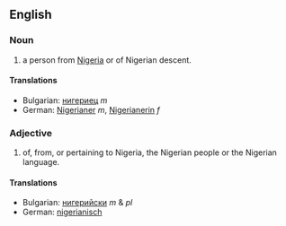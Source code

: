 ==English==

===Noun===

# a person from [[Nigeria]] or of Nigerian descent.

====Translations====

*Bulgarian: [[нигериец]] ''m''
*German: [[Nigerianer]] ''m'', [[Nigerianerin]] ''f''

===Adjective===
# of, from, or pertaining to Nigeria, the Nigerian people or the Nigerian language.

====Translations====
*Bulgarian: [[нигерийски]] ''m'' & ''pl''
*German: [[nigerianisch]]